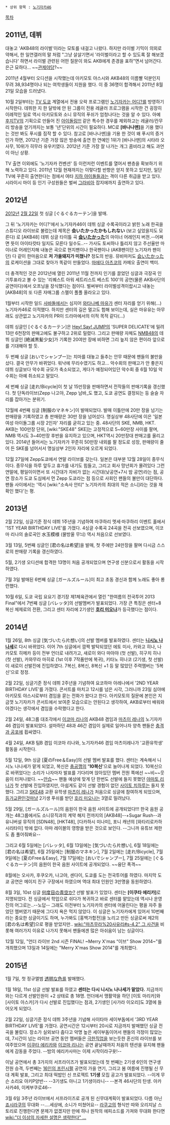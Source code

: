  * 상위 항목 : [[노기자카46]]

[[목차]]

== 2011년, 데뷔 ==
대놓고 'AKB48의 라이벌'이라는 모토를 내걸고 나왔다. 하지만 라이벌 기믹이 의외로 약해서, 한 일연갤러의 말 처럼 "그냥 살살기면서 '라이벌이라고 할 수 있도록 잘 해보겠습니다' 하면서 라이벌 관련된 어떤 질문이 와도 AKB에게 존경을 표하"면서 넘어간다. 은근 묘하다... ~~[[관제야당]]?~~ 

2011년 4월부터 오디션을 시작했는데 아키모토 야스시와 AKB48의 이름빨 덕분인지 무려 38,934명이나 되는 여학생들이 지원을 했다. 이 중 36명이 합격해서 2011년 8월 21일 모습을 드러냈다.

10월 2일부터는 [[TV 도쿄]] 계열에서 전용 오락 프로그램인 [[노기자카는 어디?]]를 방영하기 시작한다. 데뷔한 지 한 달밖에 안 된 그룹이 전용 레귤러 프로그램을 시작한 건 굉장히 이례적인 일로 역시 아키모토와 소니 뮤직의 푸쉬가 엄청나다는 것을 알 수 있다. 아예 [[후지TV]]의 기획으로 만들어 진 [[아이돌링!!!]] 같은 특수한 경우를 제외하고는 레귤러/칸무리 방송을 얻기까지는 보통 '년'단위의 시간이 필요하다. MC로 '''[바나나맨]'''을 기용 했다는 것만 봐도 푸시를 짐작 할 수 있다. 참고로 [바나나맨]을 기용 한 것이 왜 푸시의 증거인가 하면, 2012년 기준 가장 많은 방송에 출연 한 연예인 1위가 [바나나맨]의 시타라 오사무, 10위가 히무라 유우키였다. 2012년 기준 가장 잘 나가는 개그 콤비라고 해도 과언이 아닌 상황. 

TV 출연 이외에도 '노기자카 컨벤션' 등 이런저런 이벤트를 열어서 팬층을 확보하기 위해 노력하고 있다. 2011년 12월 현재까지는 이렇다할 반향은 얻지 못하고 있지만, 일단 TV에 꾸준히 출연한다는 점에서 여타 [[지하 아이돌]]들과는 격이 다른 취급을 받고 있다. 시라이시 마이 등 인기 구성원들은 벌써 [[그라비아]] 잡지에까지 출연하고 있다.

== 2012년 ==
[[2012년]] [[2월 22일]] 첫 싱글 [ぐるぐるカーテン]을 발매.

그 뒤 '노기자카는 어디?'에서 노기자카46이 데뷔 싱글 수록곡이라고 밝힌 노래 한곡을 스튜디오 라이브로 불렀는데 제목은 '''会いたかったかもしれない''' (보고 싶었을지도 모른다) 로 [AKB48] 데뷔 싱글 타이틀 곡 '''[[会いたかった]]'''의 마이너 어레인지 버젼.--어쩌면 뜻이 아이타캇타 일지도 모른다 일수도..-- 가사도 토씨하나 틀리지 않고 주선율만 마이너로 어레인지해 내놓은 곡으로 현지팬이나 한국팬이나 (AKB팬이던 노기자카 팬이던) 다 같이 한마음으로 '''저 가을돼지가 미쳤나?''' 정도의 반응. 뮤비마저도 [[会いたかった]]의 로케이션을 그대로 찾아가 똑같이 만들었다. [[마에다 아츠코]]의 카메오 출연이 백미.

더 충격적인 것은 2012년에 열린 2011년 11월 전까지 인기를 끌었던 싱글과 극장곡 인기투표라고 볼 수 있는 '리퀘스트 아워 세트리스트 베스트 100'의 공연(물론 AKB사단의 공연이다)에서 오프닝을 장식했다는 점이다. 벌써부터 라이벌성격이랍시고 내놓는 [AKB48]의 또 다른 자매그룹 스멜이 폴폴 올라오고 있다.

1월부터 시작한 일드 [[사바돌]]에서는 심지어 [[와타나베 마유]]가 센터 자리를 얻기 위해(...) 노기자카46로 이적했다. 하지만 센터의 길은 멀고도 험해 보이는데, 실은 마유유는 아무래도 상관없고 노기자카의 PR이 드라마에서의 이적 목적 같다(...)

데뷔 싱글인 [ぐるぐるカーテン]은 [[Hey! Say! JUMP]]의 'SUPER DELICATE'에 밀려 13만 6천장의 판매고에도 불구하고 2위로 밀렸다. 그리고 판매량 자체도 [[NMB48]]의 데뷔 싱글인 [絶滅黒髪少女]가 기록한 20여만 장에 비하면 그리 높지 않은 편이라 앞으로를 기대해야 할 듯.

두 번째 싱글 [おいでシャンプー]는 치마를 대놓고 들추는 안무 때문에 팬들의 불만을 샀다. 결국 안무가 바뀌었다. 워낙에 무리수였기도 하고... 악수회의 판매고가 안 좋은지 데뷔 싱글보다 악수회 규모가 축소되었고, 게다가 예정되어있던 악수회 중 6월 10일 악수회는 아예 취소되고 말았다. 

세 번째 싱글 [走れ!Bicycle]이 첫 날 15만장을 판매하면서 전작들의 판매기록을 갱신했다. 첫 단독라이브(Zepp 나고야, Zepp 남바_도 했고, 도쿄 공연도 결정되는 등 슬슬 자리를 잡아가는 분위기.

12월에 4번째 싱글 [制服のマネキン]이 발매되었다. 발매 이틀만에 20만 장을 넘기는 판매량을 기록하였고 총 판매량은 30만 장을 넘어섰다. 명실상부 48사단에 이은 '일본 여성 아이돌그룹 시장 2인자' 자리를 굳히고 있는 중. 48사단의  SKE, NMB, HKT. AKB는 100만장 단위, [wiki:"SKE48" SKE]는 고정적으로 5~60만장 사이를 팔며, NMB 역시도 3~40만장 후반을 유지하고 있으며, HKT역시 20만장대 판매고를 올리고 있다. 2014년 들어서는 노기자카가 꾸준히 50만장 내외를 팔 정도로 성장, 판매량이 줄어 든 SKE를 넘어서서 명실상부 2인자 자리에 오르게 되었다.

12월 27일에 Zepp도쿄에서 연말 라이브를 갖는다. 일본은 대부분 12월 28일이 종무식이다. 종무식을 하루 앞두고 휴가를 내기도 힘들고, 그리고 회사 망년회가 몰려있다 그런 연말에, 평일이이면서 또 시간대가 자비가 없는 시간대(낮공연+7시 밤 공연)라는 점, 공연 장소가 도쿄 도심에서 먼 Zepp 도쿄라는 점 등으로 사회인 팬들의 불만이 대단하다. 팬들 사이에서는 '역시 [wiki:"소속사 안티" 노기자카의 최대의 적은 소니]라는 것을 재확인 했다'는 평.

== 2013년 ==
2월 22일, 싱글기준 정식 데뷔 1주년을 기념하여 마쿠하리 멧세·마쿠하리 이벤트 홀에서 '1ST YEAR BIRTHDAY LIVE'를 가졌다. 4싱글 수록곡 24곡을 전곡 선보였으며, 이코마 리나의 솔로곡인 水玉模様 (물방울 무늬) 역시 처음으로 선보였다. 

3월 13일, 5번째 싱글인 [君の名は希望]을 발매, 첫 주에만 24만장을 팔며 다시금 스스로의 판매량 기록을 갱신하였다. 

5월, 2기생 오디션에 합격한 13명이 처음 공개되었으며 연구생 신분으로서 활동을 시작하였다.

7월 3일 발매된 6번째 싱글 [ガールズルール]이 최고 초동 경신과 함께 노래도 좋아 롱런했다.

10월 6일, 도쿄 국립 요요기 경기장 제1체육관에서 열린 "한여름의 전국투어 2013 Final"에서 7번째 싱글 [バレッタ]의 선발멤버가 발표되었다. 가장 큰 특징은 센터+8복신 체제로의 전환, 그리고 센터 자리에 2기생인 '''[[호리 미오나]]'''가 등극했다는 점이다.

== 2014년 ==
1월 26일, 8th 싱글 [気づいたら片想い]의 선발 멤버를 발표하였다. 센터는 '''[[니시노 나나세]]'''로 다시 바뀌었다. 이어 7th 싱글에서 깜짝 발탁되었던 에토 미사, 카와고 히나, 나카모토 히메카 등이 전부 언더로 내려가고, 새로이 와다 마아야 (첫 선발), 히구치 히나 (첫 선발), 카와무라 마히로 (1st 이후 7작품만에 복귀), 키타노 히나코 (2기생, 첫 선발)이 새로이 선발진에 진입하였다. 7복신, 8복신, 8복신 +1 등 말 많았던 주력멤버는 '5복신'으로 정정.

2월 22일, 싱글기준 정식 데뷔 2주년을 기념하여 요코하마 아레나에서 '2ND YEAR BIRTHDAY LIVE'를 가졌다.
콘서트를 마치고 12시를 넘은 시각, 그러니까 23일 심야에 아키모토 야스시로부터 겸임을 묻는 전화가 왔다고 한다. 아키모토의 질문에 본인은 지금껏 노기자카가 콘서트에서 보여준 모습으로는 안된다고 생각하여, AKB로부터 배워와야겠다는 생각에서 겸임을 수락했다고 한다.

2월 24일, 48그룹 대조각에서 [[이코마 리나]]의 AKB48 겸임과 [[마츠이 레나]]의 노기자카46 겸임이 발표되었다. 설마하던 48과 46간 겸임이 실제로 일어나자 양측 팬들은 [[충격과 공포]]에 휩싸였다.

4월 24일, AKB 팀B 겸임 이코마 리나와, 노기자카46 겸임 마츠이레나가 '교환유학생' 활동을 시작한다.

5월 12일, 9th 싱글 [夏のFree＆Easy]의 선발 멤버 발표를 했다. 센터는 계속해서 니시노 나나세가 맡게 되었고, 복신은 [[충공깽]]의 ''''10복신''''으로 늘어나게 되었다. 10복신으로 바뀌었다는 소리가 나자마자 발표를 기다리며 앉아있던 멤버 전원 쪽에선 ~~비~~웃음이 터져나왔다. ~~[[안습]]~~ 팬들 예상에 맞게 단 한번도 선발에 들지 못했던 [[야마토 리나]]가 첫 선발에 진입하였지만, 아쉽게도 같이 선발 경험이 없던 [[사이토 치하루]]는 들지 못했다. 그리고 [[SKE48]] 교환 유학생 [[마츠이 레나]]가 처음으로 싱글에 참여하게 되었으며, [[등가교환]]인것마냥 2기생 푸쉬를 받던 [[호리 미오나]]는 3열로 밀려났다. 

5월 29일, [ガールズルール]의 음원이 한국 음원 사이트에 공개되었다!!! 한국 음원 공개는 48그룹에서도 소니뮤직과의 계약 해지 전까지의 [AKB48]--+Sugar Rush--과 유니버설 뮤직의 [SDN48], [HKT48], [다카하시 미나미], 포니 캐년의 [와타리로카하시리타이] 밖에 없다. 아마 레이블의 영향을 받은 것으로 보인다. --그니까 유튜브 제한도 좀 풀어줘봐요--

그리고 6월 5일에는 [バレッタ], 6월 13일에는 [気づいたら片想い], 6월 18일에는 [君の名は希望], 6월 25일에는 [制服のマネキン], 7월 2일에는 [走れ!Bicycle], 7월 9일에는 [夏のFree＆Easy], 7월 17일에는 [おいでシャンプー], 7월 25일에는 [ぐるぐるカーテン]의 음원이 한국 음원 사이트에 공개되었다. ~~융단 폭격~~

8월에는 오사카, 후쿠오카, 나고야, 센다이, 도쿄를 도는 전국투어를 하였다. 마지막 도쿄 공연은 메이지 진구 구장에서 하였으며 역대 최대 인원인 3만명을 동원하였다. 

8월 3일, 10st 싱글 [[何度目の青空か%3F|何度目の青空か?]] 선발 발표가 있었다. 센터는 '''[이쿠타 에리카]'''로 지명되었다. 전 싱글에서 학업으로 쉬다가 복귀하고 바로 센터를 맡았는데 역시나 운영진의 어그로는..--노답-- 그래도 이전부터 노기자카의 센터에 어울린다는 평을 자주 들었던 멤버였기 때문에 그다지 욕은 먹지 않았다. 이 싱글은 노기자카에게 있어서 10번째라는 중요한 싱글이기도 하며, 누가봐도 [홍백가합전]을 노리고 만든 싱글로써 제2의 [君の名は希望]으로 평을 받았지만.. [[wiki:"마츠무라%20사유리#s-4.2" 그 사건]]을 비롯해 여러가지 이유로 나가지 못해서 팬들에겐 많은 아쉬움이 남는 싱글이다. 

12월 12일, "언더 라이브 2nd 시즌 FINAL! ~Merry X'mas “이브” Show 2014~"를 개최했으며 13일과 14일에는 "Merry X'mas Show 2014"를 개최했다.

== 2015년 ==
1월 7일, 첫 정규앨범 [[透明な色]]를 발매했다. 

1월 18일, 11st 싱글 선발 발표를 하였고 '''센터는 다시 니시노 나나세가 맡았다.''' 지금까지와는 다르게 선발인원이 +2 상태로 총 18명. 언더에서 맹활약을 하던 [이토 마리카]와 [사이토 아스카]가 다시 선발로 진입했다는 점과, 2기생인 [사가라 이오리]도 3열에 들어오게 되었다. 

2월 22일, 싱글기준 정식 데뷔 3주년을 기념해 사이타마 세이부돔에서 '3RD YEAR BIRTHDAY LIVE'를 가졌다. 공연시간은 12시부터 20시로 지금까지 발매했던 싱글 전곡을 불렀다. 장소가 실외보다 춥다고 악명 높은 세이부돔이어서 팬들의 걱정이 많았는데, 7시간이 넘는 라이브 공연 동안 멤버들은 [[극한직업]]을 보는듯한 혼신의 라이브를 보여주었으며 [[이쿠타 에리카]]와 [[이코마 리나]]는 공연 끝날때까지 처음의 텐션을 유지해 팬들에게 감동을 주었다. --밤의 에리카사마는 이제 시작이라구욧!--

이날 공연에서 총 3가지의 서프라이즈가 발표되었는데 첫 번째는 2기생 6인의 연구생 전원 승격, 두번째는 [[16인의 프린시펄]] 공연의 가을 연기, 그리고 봄 여름에 진행될 신 무대 계획 발표, 그리고 최대 떡밥인 신 프로젝트 '''1기생''' 모집 공고가 발표되었다. --이게 무슨 소리요 아키P양반-- --3기생도 아니고 1기생이라니-- --본격 46사단의 탄생. 아카사카46, 이케부쿠로46--

3월 6일 3주년 라이브에서 서프라이즈로 공개 된 신무대계획이 발표되었다. 다름 아닌 [[죠시라쿠]]의 무대화 --....세상에, 소니가 미쳤어요--
[[라쿠고]]의 형식만 따와 오리지날 스토리로 진행한다면 문제가 없겠지만 만에 하나 원작의 에피소드를 가져와 무대화 한다면 [[wiki:"더 이상의 자세한 설명은 생략한다" ...]]

